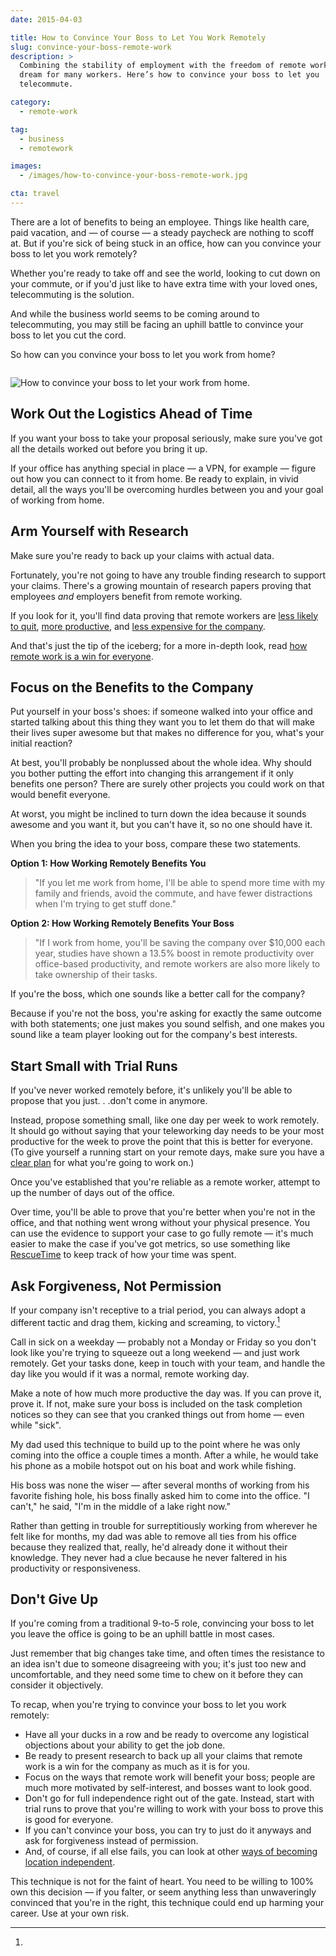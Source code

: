 ```yaml
---
date: 2015-04-03

title: How to Convince Your Boss to Let You Work Remotely
slug: convince-your-boss-remote-work
description: >
  Combining the stability of employment with the freedom of remote work is a
  dream for many workers. Here’s how to convince your boss to let you
  telecommute.

category:
  - remote-work

tag:
  - business
  - remotework

images:
  - /images/how-to-convince-your-boss-remote-work.jpg

cta: travel
---
```



There are a lot of benefits to being an employee. Things like health care, paid
vacation, and — of course — a steady paycheck are nothing to scoff at. But if
you're sick of being stuck in an office, how can you convince your boss to let
you work remotely?

Whether you're ready to take off and see the world, looking to cut down on your
commute, or if you'd just like to have extra time with your loved ones,
telecommuting is the solution.

And while the business world seems to be coming around to telecommuting, you may
still be facing an uphill battle to convince your boss to let you cut the cord.

So how can you convince your boss to let you work from home?

<Image>

![How to convince your boss to let your work from home.](images/how-to-convince-your-boss-remote-work.jpg)

</Image>

## Work Out the Logistics Ahead of Time

If you want your boss to take your proposal seriously, make sure you've got all
the details worked out before you bring it up.

If your office has anything special in place — a VPN, for example — figure out
how you can connect to it from home. Be ready to explain, in vivid detail, all
the ways you'll be overcoming hurdles between you and your goal of working from
home.

## Arm Yourself with Research

Make sure you're ready to back up your claims with actual data.

Fortunately, you're not going to have any trouble finding research to support
your claims. There's a growing mountain of research papers proving that
employees _and_ employers benefit from remote working.

If you look for it, you'll find data proving that remote workers are [less
likely to quit][1], [more productive][2], and [less expensive for the
company][3].

And that's just the tip of the iceberg; for a more in-depth look, read [how
remote work is a win for everyone][4].

## Focus on the Benefits to the Company

Put yourself in your boss's shoes: if someone walked into your office and
started talking about this thing they want you to let them do that will make
their lives super awesome but that makes no difference for you, what's your
initial reaction?

At best, you'll probably be nonplussed about the whole idea. Why should you
bother putting the effort into changing this arrangement if it only benefits one
person? There are surely other projects you could work on that would benefit
everyone.

At worst, you might be inclined to turn down the idea because it sounds awesome
and you want it, but you can't have it, so no one should have it.

When you bring the idea to your boss, compare these two statements.

**Option 1: How Working Remotely Benefits You**

> "If you let me work from home, I'll be able to spend more time with my family
> and friends, avoid the commute, and have fewer distractions when I'm trying to
> get stuff done."

**Option 2: How Working Remotely Benefits Your Boss**

> "If I work from home, you'll be saving the company over \$10,000 each year,
> studies have shown a 13.5% boost in remote productivity over office-based
> productivity, and remote workers are also more likely to take ownership of
> their tasks.

If you're the boss, which one sounds like a better call for the company?

Because if you're not the boss, you're asking for exactly the same outcome with
both statements; one just makes you sound selfish, and one makes you sound like
a team player looking out for the company's best interests.

## Start Small with Trial Runs

If you've never worked remotely before, it's unlikely you'll be able to propose
that you just. . .don't come in anymore.

Instead, propose something small, like one day per week to work remotely. It
should go without saying that your teleworking day needs to be your most
productive for the week to prove the point that this is better for everyone. (To
give yourself a running start on your remote days, make sure you have a [clear
plan][5] for what you're going to work on.)

Once you've established that you're reliable as a remote worker, attempt to up
the number of days out of the office.

Over time, you'll be able to prove that you're better when you're not in the
office, and that nothing went wrong without your physical presence. You can use
the evidence to support your case to go fully remote — it's much easier to make
the case if you've got metrics, so use something like [RescueTime][6] to keep
track of how your time was spent.

## Ask Forgiveness, Not Permission

If your company isn't receptive to a trial period, you can always adopt a
different tactic and drag them, kicking and screaming, to
victory.[^faintofheart]

Call in sick on a weekday — probably not a Monday or Friday so you don't look
like you're trying to squeeze out a long weekend — and just work remotely. Get
your tasks done, keep in touch with your team, and handle the day like you would
if it was a normal, remote working day.

Make a note of how much more productive the day was. If you can prove it, prove
it. If not, make sure your boss is included on the task completion notices so
they can see that you cranked things out from home — even while "sick".

My dad used this technique to build up to the point where he was only coming
into the office a couple times a month. After a while, he would take his phone
as a mobile hotspot out on his boat and work while fishing.

His boss was none the wiser — after several months of working from his favorite
fishing hole, his boss finally asked him to come into the office. "I can't," he
said, "I'm in the middle of a lake right now."

Rather than getting in trouble for surreptitiously working from wherever he felt
like for months, my dad was able to remove all ties from his office because they
realized that, really, he'd already done it without their knowledge. They never
had a clue because he never faltered in his productivity or responsiveness.

## Don't Give Up

If you're coming from a traditional 9-to-5 role, convincing your boss to let you
leave the office is going to be an uphill battle in most cases.

Just remember that big changes take time, and often times the resistance to an
idea isn't due to someone disagreeing with you; it's just too new and
uncomfortable, and they need some time to chew on it before they can consider it
objectively.

To recap, when you're trying to convince your boss to let you work remotely:

- Have all your ducks in a row and be ready to overcome any logistical
  objections about your ability to get the job done.
- Be ready to present research to back up all your claims that remote work is a
  win for the company as much as it is for you.
- Focus on the ways that remote work will benefit your boss; people are much
  more motivated by self-interest, and bosses want to look good.
- Don't go for full independence right out of the gate. Instead, start with
  trial runs to prove that you're willing to work with your boss to prove this
  is good for everyone.
- If you can't convince your boss, you can try to just do it anyways and ask for
  forgiveness instead of permission.
- And, of course, if all else fails, you can look at other [ways of becoming
  location independent][7].

[^faintofheart]:
  This technique is not for the faint of heart. You need to be willing to 100%
  own this decision — if you falter, or seem anything less than unwaveringly
  convinced that you're in the right, this technique could end up harming your
  career. Use at your own risk.

[1]: http://www.ncbi.nlm.nih.gov/pubmed/18020794
[2]:
  https://hbr.org/2014/01/to-raise-productivity-let-more-employees-work-from-home
[3]: http://blog.sqwiggle.com/working-remotely-saves-money/
[4]: /remote-work-everyone-wins
[5]: /effective-project-planning
[6]: https://www.rescuetime.com/
[7]: /how-to-become-location-independent
